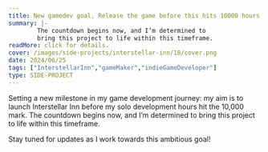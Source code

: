 ```yaml
---
title: New gamedev goal, Release the game before this hits 10000 hours. #solodev
summary: |-
        The countdown begins now, and I’m determined to
        bring this project to life within this timeframe.
readMore: click for details.
cover: /images/side-projects/interstellar-inn/18/cover.png
date: 2024/06/25
tags: ["InterstellarInn","gameMaker","indieGameDeveloper"]
type: SIDE-PROJECT
---
```


Setting a new milestone in my game development journey:
my aim is to launch Interstellar Inn before my
solo development hours hit the 10,000 mark.
The countdown begins now, and I’m determined to
bring this project to life within this timeframe.

Stay tuned for updates as I work towards this ambitious goal!